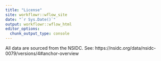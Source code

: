 ```yaml
---
title: "License"
site: workflowr::wflow_site
date: "`r Sys.Date()`"
output: workflowr::wflow_html
editor_options:
  chunk_output_type: console
---
```


All data are sourced from the NSIDC. See: https://nsidc.org/data/nsidc-0079/versions/4#anchor-overview
